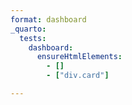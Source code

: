 ```yaml
---
format: dashboard
_quarto:
  tests:
    dashboard:
      ensureHtmlElements:
        - []
        - ["div.card"]

---
```


::: {.cell}

:::